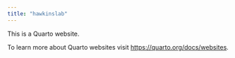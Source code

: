```yaml
---
title: "hawkinslab"
---
```


This is a Quarto website.

To learn more about Quarto websites visit <https://quarto.org/docs/websites>.

